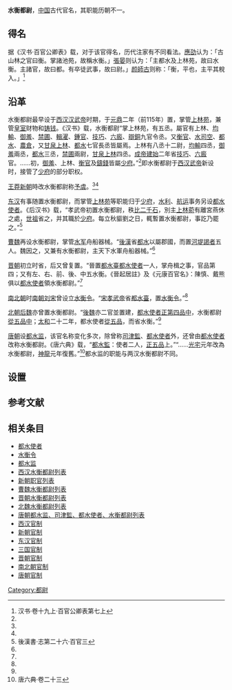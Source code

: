 '''水衡都尉'''，[[中国|中国]]古代官名，其职能历朝不一。

==得名==
据《汉书·百官公卿表》载，对于该官得名，历代注家有不同看法。[[應劭|應劭]]认为：「古山林之官曰衡。掌諸池苑，故稱水衡。」[[張晏|張晏]]则认为：「主都水及上林苑，故曰水衡。主諸官，故曰都。有卒徒武事，故曰尉。」[[颜師古|颜師古]]则称：「衡，平也，主平其稅入。」<ref name=han>汉书·卷十九上·百官公卿表第七上</ref>

==沿革==
水衡都尉最早设于[[西汉|西汉]][[汉武帝|汉武帝]]时期，于[[元鼎|元鼎]]二年（前115年）置，掌管[[上林苑|上林苑]]，兼管[[皇室|皇室]]财物和[[铸钱|铸钱]]。《汉书》载，水衡都尉“掌上林苑，有五丞。屬官有上林、[[均輸|均輸]]、[[御羞|御羞]]、[[禁圃|禁圃]]、[[輯濯|輯濯]]、[[鍾官|鍾官]]、[[技巧|技巧]]、[[六廄|六廄]]、[[辯銅|辯銅]]九官令丞。又[[衡官|衡官]]、[[水司空|水司空]]、[[都水|都水]]、[[農倉|農倉]]，又[[甘泉上林|甘泉上林]]、[[都水|都水]]七官長丞皆屬焉。上林有八丞十二尉，[[均輸|均輸]]四丞，[[御羞|御羞]]兩丞，[[都水|都水]]三丞，[[禁圃|禁圃]]兩尉，[[甘泉上林|甘泉上林]]四丞。[[汉成帝|成帝]][[建始|建始]]二年省[[技巧|技巧]]、[[六廄|六廄]]官。……初，[[御羞|御羞]]、上林、[[衡官|衡官]]及[[鑄錢|鑄錢]]皆屬[[少府|少府]]。”<ref name=han/>即水衡都尉于[[西汉|西汉]][[汉武帝|武帝]]新设时，接管了[[少府|少府]]的部分职权。

[[王莽|王莽]][[新朝|新朝]]時改水衡都尉称[[予虞|予虞]]。<ref name=han/><ref name=tang/>

[[东汉|东汉]]有事随置水衡都尉，而掌管[[上林苑|上林苑]]等职能归于[[少府|少府]]，[[水利|水利]]、[[航运|航运]]事务另设[[都水使者|都水使者]]。《后汉书》载，“孝武帝初置水衡都尉，秩[[比二千石|比二千石]]，別主[[上林苑|上林菀]]有離宮燕休之處，[[汉光武帝|世祖]]省之，并其職於[[少府|少府]]。每立秋貙劉之日，輒暫置水衡都尉，事訖乃罷之。”<ref>後漢書·志第二十六·百官三</ref>

[[曹魏|曹魏]]再设水衡都尉，掌管[[水军|水军]]舟船器械。“[[後漢|後漢]]省[[都水|都水]]以屬郡國，而置[[河堤謁者|河堤謁者]]五人。魏因之，又兼有水衡都尉，主天下水軍舟船器械。”<ref name=tang/>

[[晋朝|晋朝]]初立时省，后又曾复置。“晉置[[都水臺|都水臺]][[都水使者|都水使者]]一人，掌舟楫之事，官品第四；又有左、右、前、後、中五水衡。《晉起居註》及《元康百官名》：陳慎、戴熊俱以[[都水使者|都水使者]]領水衡都尉。”<ref name=tang/>

[[南北朝|南北朝]]时[[南朝|南朝]][[刘宋|刘宋]]曾设立[[水衡令|水衡令]]。“[[宋孝武帝|宋孝武帝]]省[[都水臺|都水臺]]，置[[水衡令|水衡令]]。”<ref name=tang/>

[[北朝|北朝]][[后魏|后魏]]亦曾置水衡都尉。“[[後魏|後魏]]亦二官並置建，[[都水使者|都水使者]][[正第四品中|正第四品中]]，水衡都尉[[從五品中|從五品中]]；[[大和_(唐朝)|太和]]二十二年，都水使者[[從五品|從五品]]，而省水衡。”<ref name=tang/>

[[唐朝|唐朝]]设[[都水监|都水监]]，该官名称变化多次，除曾称[[司津監|司津監]]、[[都水使者|都水使者]]外，还曾由[[都水使者|都水使者]]改称水衡都尉。《唐六典》载，“[[都水監|都水監]]：使者二人，[[正五品|正五品]]上。”“……[[光宅|光宅]]元年改為水衡都尉，[[神龍|神龍]]元年復舊。”<ref name=tang>唐六典·卷二十三</ref>都水监的职能与两汉水衡都尉不同。

==设置==


==参考文献==
<div class="references-small">
<references></references>
</div>

==相关条目==
*[[都水使者|都水使者]]
*[[水衡令|水衡令]]
*[[都水监|都水监]]
*[[西汉水衡都尉列表|西汉水衡都尉列表]]
*[[新朝职官列表|新朝职官列表]]
*[[曹魏水衡都尉列表|曹魏水衡都尉列表]]
*[[晋朝水衡都尉列表|晋朝水衡都尉列表]]
*[[北魏水衡都尉列表|北魏水衡都尉列表]]
*[[唐朝都水监、司津監、都水使者、水衡都尉列表|唐朝都水监、司津監、都水使者、水衡都尉列表]]
*[[西汉官制|西汉官制]]
*[[新朝官制|新朝官制]]
*[[东汉官制|东汉官制]]
*[[三国官制|三国官制]]
*[[晋朝官制|晋朝官制]]
*[[南北朝官制|南北朝官制]]
*[[唐朝官制|唐朝官制]]

[[Category:都尉|Category:都尉]]